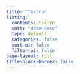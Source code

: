 ```yaml
---
title: "Teatro"
listing:
  contents: teatro
  sort: "date desc"
  type: default
  categories: false
  sort-ui: false
  filter-ui: false
page-layout: full
title-block-banner: false
---
```

